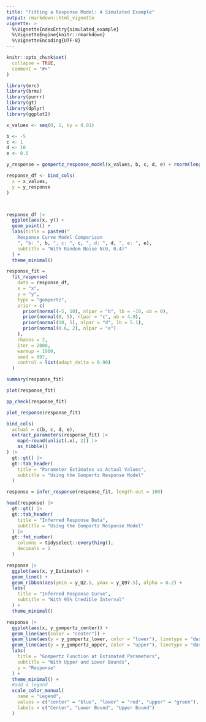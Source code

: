 ```yaml
---
title: "Fitting a Response Model: A Simulated Example"
output: rmarkdown::html_vignette
vignette: >
  %\VignetteIndexEntry{simulated_example}
  %\VignetteEngine{knitr::rmarkdown}
  %\VignetteEncoding{UTF-8}
---
```


```r
knitr::opts_chunk$set(
  collapse = TRUE,
  comment = "#>"
)
```

```r
library(mrc)
library(brms)
library(purrr)
library(gt)
library(dplyr)
library(ggplot2)
```

```r

x_values <- seq(0, 1, by = 0.01)

b <- -5
c <- 1
d <- 10
e <- 0.5

y_response = gompertz_response_model(x_values, b, c, d, e) + rnorm(length(x_values), mean = 0, sd = 0.4)

response_df <- bind_cols(
  x = x_values,
  y = y_response
)



response_df |>
  ggplot(aes(x, y)) +
  geom_point() +
  labs(title = paste0("
    Response Curve Model Comparison
    ", "b: ", b, ", c: ", c, ", d: ", d, ", e: ", e),
    subtitle = "With Random Noise N(0, 0.4)" 
  ) +
  theme_minimal()

```

```r
response_fit = 
  fit_response(
    data = response_df,
    x = "x",
    y = "y",
    type = "gompertz",
    prior = c(
      prior(normal(-5, 10), nlpar = "b", lb = -10, ub = 0),
      prior(normal(0, 5), nlpar = "c", ub = 4.9),
      prior(normal(10, 5), nlpar = "d", lb = 5.1),
      prior(normal(0.6, 2), nlpar = "e")
    ),
    chains = 2,
    iter = 2000, 
    warmup = 1000,
    seed = 007,
    control = list(adapt_delta = 0.90)
  )
```

```r
summary(response_fit)
```

```r
plot(response_fit)
```


```r
pp_check(response_fit)
```
```r
plot_response(response_fit)
```

```r
bind_cols(
  actual = c(b, c, d, e),
  extract_parameters(response_fit) |> 
    map(~round(unlist(.x), 2)) |> 
    as_tibble()
) |> 
  gt::gt() |> 
  gt::tab_header(
    title = "Parameter Estimates vs Actual Values",
    subtitle = "Using the Gompertz Response Model"
  )
```

```r
response = infer_response(response_fit, length.out = 100)

head(response) |> 
  gt::gt() |>
  gt::tab_header(
    title = "Inferred Response Data",
    subtitle = "Using the Gompertz Response Model"
  ) |>
  gt::fmt_number(
    columns = tidyselect::everything(),
    decimals = 2
  )
```

```r
response |> 
  ggplot(aes(x, y_Estimate)) +
  geom_line() +
  geom_ribbon(aes(ymin = y_Q2.5, ymax = y_Q97.5), alpha = 0.2) +
  labs(
    title = "Inferred Response Curve",
    subtitle = "With 95% Credible Interval"
  ) +
  theme_minimal()
```

```r
response |> 
  ggplot(aes(x, y_gompertz_center)) +
  geom_line(aes(color = "center")) +
  geom_line(aes(y = y_gompertz_lower, color = "lower"), linetype = "dashed") +
  geom_line(aes(y = y_gompertz_upper, color = "upper"), linetype = "dashed") +
  labs(
    title = "Gompertz Function at Estimated Parameters",
    subtitle = "With Upper and Lower Bounds",
    y = "Response"
  ) +
  theme_minimal() +
  #add a legend
  scale_color_manual(
    name = "Legend",
    values = c("center" = "blue", "lower" = "red", "upper" = "green"),
    labels = c("Center", "Lower Bound", "Upper Bound")
  )
```
